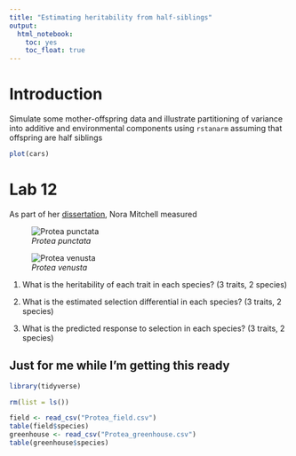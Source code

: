 ```yaml
---
title: "Estimating heritability from half-siblings"
output: 
  html_notebook:
    toc: yes
    toc_float: true
---
```


# Introduction

Simulate some mother-offspring data and illustrate partitioning of variance into additive and environmental components using `rstanarm` assuming that offspring are half siblings

```r
plot(cars)
```

# Lab 12

As part of her [dissertation](https://opencommons.uconn.edu/dissertations/1370/), Nora Mitchell measured

![_Protea punctata_](Protea_punctata.png)

![_Protea venusta_](Protea_venusta.png)


1. What is the heritability of each trait in each species? (3 traits, 2 species)

2. What is the estimated selection differential in each species? (3 traits, 2 species)

3. What is the predicted response to selection in each species? (3 traits, 2 species)


## Just for me while I'm getting this ready

```r
library(tidyverse)

rm(list = ls())

field <- read_csv("Protea_field.csv")
table(field$species)
greenhouse <- read_csv("Protea_greenhouse.csv")
table(greenhouse$species)
```